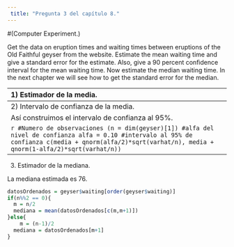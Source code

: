 ```yaml
---
 title: "Pregunta 3 del capítulo 8."
---
```


#(Computer Experiment.)

Get the data on eruption times and waiting times between eruptions of the Old Faithful geyser from the website. Estimate the mean waiting time and give a standard error for the estimate. Also, give a 90 percent conﬁdence interval for the mean waiting time. Now estimate the median waiting time. In the next chapter we will see how to get the standard error for the median.


----------------------------------------------------------------------------------------
1) Estimador de la media.

````r
library(MASS)
hist(geyser$waiting,
     ylab = "Frecuencia",
     xlab = "Tiempo",
     main = "Tiempos de espera entre erupciones")
````
````r
table(geyser$waiting)
````
Como $n >30 $ usaremos los estimadores usuales.

````r
(media = mean(geyser$waiting))
(varhat = var(geyser$waiting))
````

Así el estimador de la media es 72.31438 y el de la varianza 192.9411.

----------------------------------------------------------------------------------------
2) Intervalo de confianza de la media.

Así construimos el intervalo de confianza al $95\%$.


````r
#Numero de observaciones
(n = dim(geyser)[1])
#alfa del nivel de confianza
alfa = 0.10
#intervalo al 95% de confianza
c(media + qnorm(alfa/2)*sqrt(varhat/n), media + qnorm(1-alfa/2)*sqrt(varhat/n))
````

----------------------------------------------------------------------------------------
3) Estimador de la mediana.

La mediana estimada es 76.


````r
datosOrdenados = geyser$waiting[order(geyser$waiting)]
if(n%%2 == 0){
  m = n/2
  mediana = mean(datosOrdenados[c(m,m+1)])
}else{
    m = (n-1)/2
  mediana = datosOrdenados[m+1]
}
````


